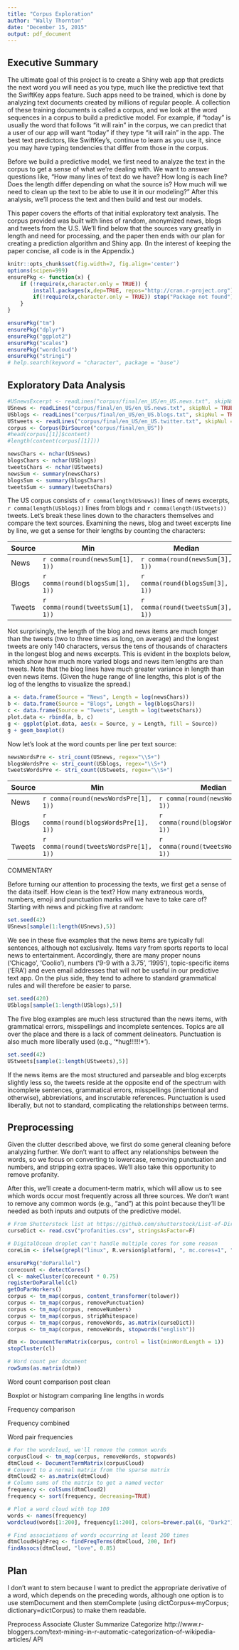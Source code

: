```yaml
---
title: "Corpus Exploration"
author: "Wally Thornton"
date: "December 15, 2015"
output: pdf_document
---
```

## Executive Summary
The ultimate goal of this project is to create a Shiny web app that predicts the next word you will need as you type, much like the predictive text that the SwiftKey apps feature. Such apps need to be trained, which is done by analyzing text documents created by millions of regular people. A collection of these training documents is called a corpus, and we look at the word sequences in a corpus to build a predictive model. For example, if "today" is usually the word that follows "it will rain" in the corpus, we can predict that a user of our app will want "today" if they type "it will rain" in the app. The best text predictors, like SwiftKey's, continue to learn as you use it, since you may have typing tendencies that differ from those in the corpus.

Before we build a predictive model, we first need to analyze the text in the corpus to get a sense of what we're dealing with. We want to answer questions like, "How many lines of text do we have? How long is each line? Does the length differ depending on what the source is? How much will we need to clean up the text to be able to use it in our modeling?" After this analysis, we'll process the text and then build and test our models.

This paper covers the efforts of that initial exploratory text analysis. The corpus provided was built with lines of random, anonymized news, blogs and tweets from the U.S. We'll find below that the sources vary greatly in length and need for processing, and the paper then ends with our plan for creating a prediction algorithm and Shiny app. (In the interest of keeping the paper concise, all code is in the Appendix.)
```r
knitr::opts_chunk$set(fig.width=7, fig.align='center')
options(scipen=999)
ensurePkg <- function(x) {
    if (!require(x,character.only = TRUE)) {
        install.packages(x,dep=TRUE, repos="http://cran.r-project.org")
        if(!require(x,character.only = TRUE)) stop("Package not found")
    }
}

ensurePkg("tm")
ensurePkg("dplyr")
ensurePkg("ggplot2")
ensurePkg("scales")
ensurePkg("wordcloud")
ensurePkg("stringi")
# help.search(keyword = "character", package = "base")
```

## Exploratory Data Analysis

```r
#USnewsExcerpt <- readLines("corpus/final/en_US/en_US.news.txt", skipNul = TRUE, n=10000)
USnews <- readLines("corpus/final/en_US/en_US.news.txt", skipNul = TRUE)
USblogs <- readLines("corpus/final/en_US/en_US.blogs.txt", skipNul = TRUE)
UStweets <- readLines("corpus/final/en_US/en_US.twitter.txt", skipNul = TRUE)
corpus <- Corpus(DirSource("corpus/final/en_US"))
#head(corpus[[1]]$content)
#length(content(corpus[[1]]))

newsChars <- nchar(USnews)
blogsChars <- nchar(USblogs)
tweetsChars <- nchar(UStweets)
newsSum <- summary(newsChars)
blogsSum <- summary(blogsChars)
tweetsSum <- summary(tweetsChars)
```

The US corpus consists of `r comma(length(USnews))` lines of news excerpts, `r comma(length(USblogs))` lines from blogs and `r comma(length(UStweets))` tweets. Let's break these lines down to the characters themselves and compare the text sources. Examining the news, blog and tweet excerpts line by line, we get a sense for their lengths by counting the characters: 

Source | Min   | Median | Mean   | Max
------ |----- | ------ | ------ | -----
News | `r comma(round(newsSum[1], 1))` | `r comma(round(newsSum[3], 1))` | `r comma(round(newsSum[4], 1))` | `r comma(round(newsSum[6], 1))`
Blogs | `r comma(round(blogsSum[1], 1))` | `r comma(round(blogsSum[3], 1))` | `r comma(round(blogsSum[4], 1))` | `r comma(round(blogsSum[6], 1))`
Tweets | `r comma(round(tweetsSum[1], 1))` | `r comma(round(tweetsSum[3], 1))` | `r comma(round(tweetsSum[4], 1))` | `r comma(round(tweetsSum[6], 1))`

Not surprisingly, the length of the blog and news items are much longer than the tweets (two to three times as long, on average) and the longest tweets are only 140 characters, versus the tens of thousands of characters in the longest blog and news excerpts. This is evident in the boxplots below, which show how much more varied blogs and news item lengths are than tweets. Note that the blog lines have much greater variance in length than even news items. (Given the huge range of line lengths, this plot is of the log of the lengths to visualize the spread.)
```r
a <- data.frame(Source = "News", Length = log(newsChars))
b <- data.frame(Source = "Blogs", Length = log(blogsChars))
c <- data.frame(Source = "Tweets", Length = log(tweetsChars))
plot.data <- rbind(a, b, c)
g <- ggplot(plot.data, aes(x = Source, y = Length, fill = Source))
g + geom_boxplot()
```

Now let's look at the word counts per line per text source:
```r
newsWordsPre <- stri_count(USnews, regex="\\S+")
blogsWordsPre <- stri_count(USblogs, regex="\\S+")
tweetsWordsPre <- stri_count(UStweets, regex="\\S+")
```

Source | Min   | Median | Mean   | Max
------ |----- | ------ | ------ | -----
News | `r comma(round(newsWordsPre[1], 1))` | `r comma(round(newsWordsPre[3], 1))` | `r comma(round(newsWordsPre[4], 1))` | `r comma(round(newsWordsPre[6], 1))`
Blogs | `r comma(round(blogsWordsPre[1], 1))` | `r comma(round(blogsWordsPre[3], 1))` | `r comma(round(blogsWordsPre[4], 1))` | `r comma(round(blogsWordsPre[6], 1))`
Tweets | `r comma(round(tweetsWordsPre[1], 1))` | `r comma(round(tweetsWordsPre[3], 1))` | `r comma(round(tweetsWordsPre[4], 1))` | `r comma(round(tweetsWordsPre[6], 1))`

COMMENTARY


Before turning our attention to processing the texts, we first get a sense of the data itself. How clean is the text? How many extraneous words, numbers, emoji and punctuation marks will we have to take care of? Starting with news and picking five at random:

```r
set.seed(42)
USnews[sample(1:length(USnews),5)]
```

We see in these five examples that the news items are typically full sentences, although not exclusively. Items vary from sports reports to local news to entertainment. Accordingly, there are many proper nouns ('Chicago', 'Coolio'), numbers ('9-9 with a 3.75', '1995'), topic-specific items ('ERA') and even email addresses that will not be useful in our predictive text app. On the plus side, they tend to adhere to standard grammatical rules and will therefore be easier to parse.

```r
set.seed(420)
USblogs[sample(1:length(USblogs),5)]
```

The five blog examples are much less structured than the news items, with grammatical errors, misspellings and incomplete sentences. Topics are all over the place and there is a lack of comment delineators. Punctuation is also much more liberally used (e.g., '\*hug!!!!!!\*').

```r
set.seed(42)
UStweets[sample(1:length(UStweets),5)]
```

If the news items are the most structured and parseable and blog excerpts slightly less so, the tweets reside at the opposite end of the spectrum with incomplete sentences, grammatical errors, misspellings (intentional and otherwise), abbreviations, and inscrutable references. Punctuation is used liberally, but not to standard, complicating the relationships between terms.

## Preprocessing
Given the clutter described above, we first do some general cleaning before analyzing further. We don't want to affect any relationships between the words, so we focus on converting to lowercase, removing punctuation and numbers, and stripping extra spaces. We'll also take this opportunity to remove profanity.

After this, we'll create a document-term matrix, which will allow us to see which words occur most frequently across all three sources. We don't want to remove any common words (e.g., "and") at this point because they'll be needed as both inputs and outputs of the predictive model.

```r
# From Shutterstock list at https://github.com/shutterstock/List-of-Dirty-Naughty-Obscene-and-Otherwise-Bad-Words
curseDict <- read.csv("profanities.csv", stringsAsFactor=F)

# DigitalOcean droplet can't handle multiple cores for some reason
coreLim <- ifelse(grepl("linux", R.version$platform), ", mc.cores=1", "")

ensurePkg("doParallel")
corecount <- detectCores()
cl <- makeCluster(corecount * 0.75)
registerDoParallel(cl)
getDoParWorkers()
corpus <- tm_map(corpus, content_transformer(tolower))
corpus <- tm_map(corpus, removePunctuation)
corpus <- tm_map(corpus, removeNumbers)
corpus <- tm_map(corpus, stripWhitespace)
corpus <- tm_map(corpus, removeWords, as.matrix(curseDict))
corpus <- tm_map(corpus, removeWords, stopwords("english"))

dtm <- DocumentTermMatrix(corpus, control = list(minWordLength = 1))
stopCluster(cl)

# Word count per document
rowSums(as.matrix(dtm))

```

Word count comparison post clean

Boxplot or histogram comparing line lengths in words

Frequency comparison

Frequency combined

Word pair frequencies

```r
# For the wordcloud, we'll remove the common words
corpusCloud <- tm_map(corpus, removeWords, stopwords)
dtmCloud <- DocumentTermMatrix(corpusCloud)
# Convert to a normal matrix from the sparse matrix
dtmCloud2 <- as.matrix(dtmCloud)
# Column sums of the matrix to get a named vector
frequency <- colSums(dtmCloud2)
frequency <- sort(frequency, decreasing=TRUE)

# Plot a word cloud with top 100
words <- names(frequency)
wordcloud(words[1:200], frequency[1:200], colors=brewer.pal(6, "Dark2"))

# Find associations of words occurring at least 200 times
dtmCloudHighFreq <- findFreqTerms(dtmCloud, 200, Inf)
findAssocs(dtmCloud, "love", 0.85)
```

## Plan
I don't want to stem because I want to predict the appropriate derivative of a word, which depends on the preceding words, although one option is to use stemDocument and then stemComplete (using dictCorpus<-myCorpus; dictionary=dictCorpus) to make them readable.


Preprocess
Associate
Cluster
Summarize
Categorize
http://www.r-bloggers.com/text-mining-in-r-automatic-categorization-of-wikipedia-articles/
API